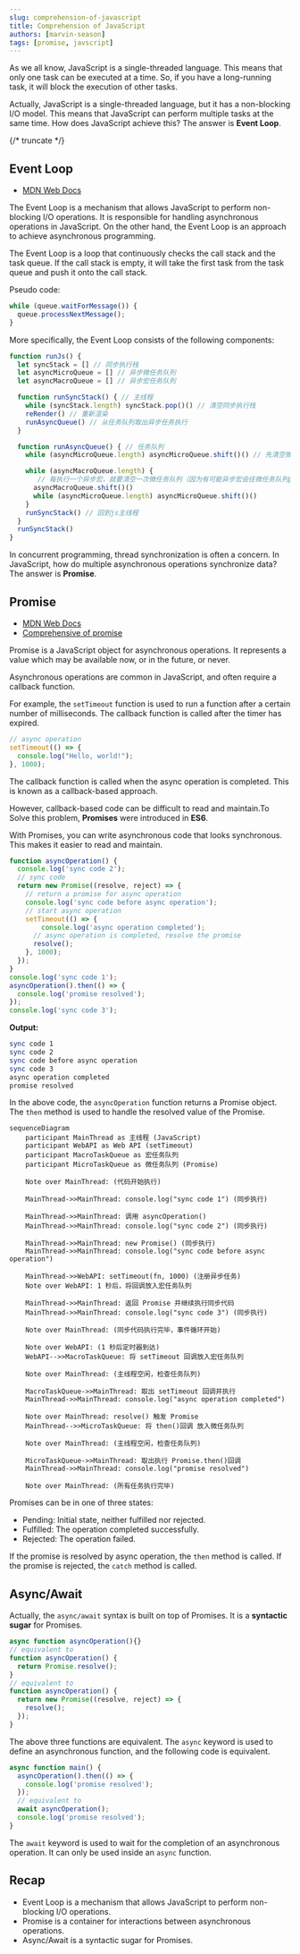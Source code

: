 ```yaml
---
slug: comprehension-of-javascript
title: Comprehension of JavaScript
authors: [marvin-season]
tags: [promise, javscript]
---
```


As we all know, JavaScript is a single-threaded language. This means that only one task can be executed at a time.
So, if you have a long-running task, it will block the execution of other tasks.  

Actually, JavaScript is a single-threaded language, but it has a non-blocking I/O model. This means that JavaScript can perform multiple tasks at the same time.
How does JavaScript achieve this? The answer is **Event Loop**.

{/* truncate  */}

## Event Loop

- [MDN Web Docs](https://developer.mozilla.org/en-US/docs/Web/JavaScript/Event_loop)

The Event Loop is a mechanism that allows JavaScript to perform non-blocking I/O operations. It is responsible for handling asynchronous operations in JavaScript.
On the other hand, the Event Loop is an approach to achieve asynchronous programming.

The Event Loop is a loop that continuously checks the call stack and the task queue. If the call stack is empty, it will take the first task from the task queue and push it onto the call stack.

Pseudo code:
```javascript
while (queue.waitForMessage()) {
  queue.processNextMessage();
}

```
More specifically, the Event Loop consists of the following components:
```js
function runJs() {
  let syncStack = [] // 同步执行栈
  let asyncMicroQueue = [] // 异步微任务队列
  let asyncMacroQueue = [] // 异步宏任务队列

  function runSyncStack() { // 主线程
    while (syncStack.length) syncStack.pop()() // 清空同步执行栈
    reRender() // 重新渲染
    runAsyncQueue() // 从任务队列取出异步任务执行
  }

  function runAsyncQueue() { // 任务队列
    while (asyncMicroQueue.length) asyncMicroQueue.shift()() // 先清空微任务队列

    while (asyncMacroQueue.length) {
       // 每执行一个异步宏，就要清空一次微任务队列（因为有可能异步宏会往微任务队列push异步微）
      asyncMacroQueue.shift()()
      while (asyncMicroQueue.length) asyncMicroQueue.shift()()
    }
    runSyncStack() // 回到js主线程
  }
  runSyncStack()
}

```

In concurrent programming, thread synchronization is often a concern. 
In JavaScript, how do multiple asynchronous operations synchronize data? The answer is **Promise**.


## Promise
 - [MDN Web Docs](https://developer.mozilla.org/en-US/docs/Web/JavaScript/Reference/Global_Objects/Promise)
 - [Comprehensive of promise](https://medium.com/@PavanCodeCraft/mastering-promises-in-javascript-41a0c9df7473)

Promise is a JavaScript object for asynchronous operations. It represents a value which may be available now, or in the future, or never.

Asynchronous operations are common in JavaScript, and often require a callback function. 

For example, the `setTimeout` function is used to run a function after a certain number of milliseconds. The callback function is called after the timer has expired.

```js
// async operation
setTimeout(() => {
  console.log("Hello, world!");
}, 1000);

```

The callback function is called when the async operation is completed. This is known as a callback-based approach.

However, callback-based code can be difficult to read and maintain.To Solve this problem, **Promises** were introduced in **ES6**.

With Promises, you can write asynchronous code that looks synchronous. This makes it easier to read and maintain.

```js
function asyncOperation() {
  console.log('sync code 2');
  // sync code
  return new Promise((resolve, reject) => {
    // return a promise for async operation
    console.log('sync code before async operation');
    // start async operation
    setTimeout(() => {
        console.log('async operation completed');
      // async operation is completed, resolve the promise
      resolve();
    }, 1000);
  });
}
console.log('sync code 1');
asyncOperation().then(() => {
  console.log('promise resolved');
});
console.log('sync code 3');
```

**Output:**
```sh
sync code 1
sync code 2
sync code before async operation
sync code 3
async operation completed
promise resolved
```
In the above code, the `asyncOperation` function returns a Promise object. The `then` method is used to handle the resolved value of the Promise.

```mermaid
sequenceDiagram
    participant MainThread as 主线程 (JavaScript)
    participant WebAPI as Web API (setTimeout)
    participant MacroTaskQueue as 宏任务队列
    participant MicroTaskQueue as 微任务队列 (Promise)

    Note over MainThread: (代码开始执行)
    
    MainThread->>MainThread: console.log("sync code 1") (同步执行)

    MainThread->>MainThread: 调用 asyncOperation()
    MainThread->>MainThread: console.log("sync code 2") (同步执行)
    
    MainThread->>MainThread: new Promise() (同步执行)
    MainThread->>MainThread: console.log("sync code before async operation")
    
    MainThread->>WebAPI: setTimeout(fn, 1000) (注册异步任务)
    Note over WebAPI: 1 秒后，将回调放入宏任务队列
    
    MainThread->>MainThread: 返回 Promise 并继续执行同步代码
    MainThread->>MainThread: console.log("sync code 3") (同步执行)
    
    Note over MainThread: (同步代码执行完毕，事件循环开始)

    Note over WebAPI: (1 秒后定时器到达)
    WebAPI-->>MacroTaskQueue: 将 setTimeout 回调放入宏任务队列

    Note over MainThread: (主线程空闲，检查任务队列)

    MacroTaskQueue->>MainThread: 取出 setTimeout 回调并执行
    MainThread->>MainThread: console.log("async operation completed")
    
    Note over MainThread: resolve() 触发 Promise
    MainThread-->>MicroTaskQueue: 将 then()回调 放入微任务队列

    Note over MainThread: (主线程空闲，检查任务队列)

    MicroTaskQueue->>MainThread: 取出执行 Promise.then()回调
    MainThread->>MainThread: console.log("promise resolved")

    Note over MainThread: (所有任务执行完毕)
```

Promises can be in one of three states:
- Pending: Initial state, neither fulfilled nor rejected.
- Fulfilled: The operation completed successfully.
- Rejected: The operation failed.

If the promise is resolved by async operation, the `then` method is called. 
If the promise is rejected, the `catch` method is called.

## Async/Await
Actually, the `async/await` syntax is built on top of Promises. It is a **syntactic sugar** for Promises.
```js
async function asyncOperation(){}
// equivalent to
function asyncOperation() {
  return Promise.resolve();
}
// equivalent to
function asyncOperation() {
  return new Promise((resolve, reject) => {
    resolve();
  });
}
```

The above three functions are equivalent. The `async` keyword is used to define an asynchronous function, and the following code is equivalent.
```js
async function main() {
  asyncOperation().then(() => {
    console.log('promise resolved');
  });
  // equivalent to
  await asyncOperation();
  console.log('promise resolved');
}
```

The `await` keyword is used to wait for the completion of an asynchronous operation. It can only be used inside an `async` function.

## Recap
- Event Loop is a mechanism that allows JavaScript to perform non-blocking I/O operations.
- Promise is a container for interactions between asynchronous operations.
- Async/Await is a syntactic sugar for Promises.
